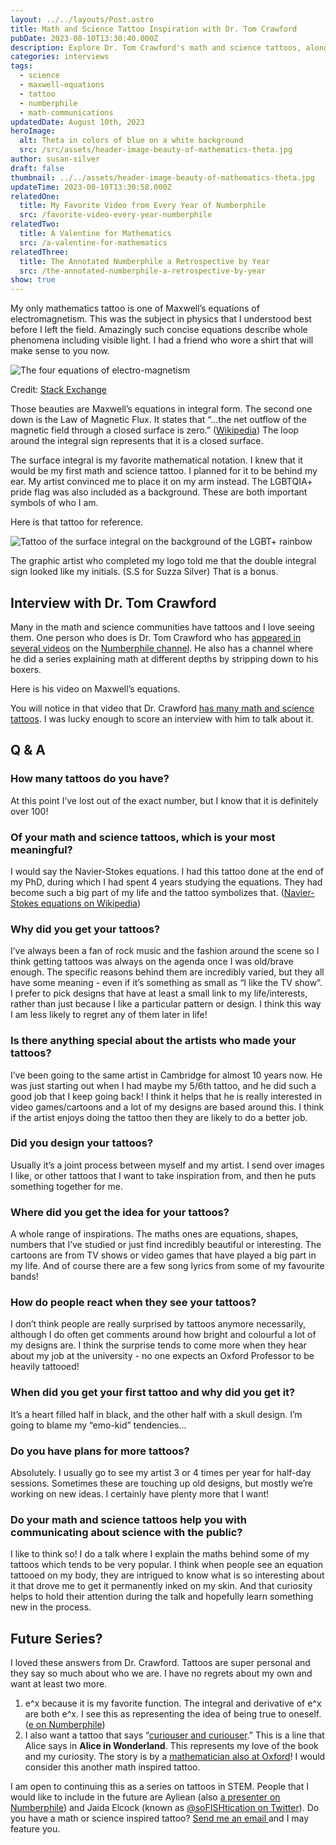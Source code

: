 ```yaml
---
layout: ../../layouts/Post.astro
title: Math and Science Tattoo Inspiration with Dr. Tom Crawford
pubDate: 2023-08-10T13:30:40.000Z
description: Explore Dr. Tom Crawford's math and science tattoos, along with insights into his unique approach to tattoo design and its impact on math communication.
categories: interviews
tags:
  - science
  - maxwell-equations
  - tattoo
  - numberphile
  - math-communications
updatedDate: August 10th, 2023
heroImage:
  alt: Theta in colors of blue on a white background
  src: /src/assets/header-image-beauty-of-mathematics-theta.jpg
author: susan-silver
draft: false
thumbnail: ../../assets/header-image-beauty-of-mathematics-theta.jpg
updateTime: 2023-08-10T13:30:58.000Z
relatedOne:
  title: My Favorite Video from Every Year of Numberphile
  src: /favorite-video-every-year-numberphile
relatedTwo:
  title: A Valentine for Mathematics
  src: /a-valentine-for-mathematics
relatedThree:
  title: The Annotated Numberphile a Retrospective by Year
  src: /the-annotated-numberphile-a-retrospective-by-year
show: true
---
```








My only mathematics tattoo is one of Maxwell’s equations of electromagnetism. This was the subject in physics that I understood best 
before I left the field. Amazingly such concise equations describe whole phenomena including visible light. I had a friend who wore 
a shirt that will make sense to you now.


<Image src={equations} alt="The four equations of electro-magnetism" format="avif" quality="mid"/>


Credit: [Stack Exchange](https://physics.stackexchange.com/questions/154984/and-god-said-and-there-was-light-what-does-these-equations-mean)

Those beauties are Maxwell’s equations in integral form. The second one down is the Law of Magnetic Flux. 
It states that “...the net outflow of the magnetic field through a closed surface is zero.” ([Wikipedia](https://en.wikipedia.org/wiki/Maxwell%27s_equations)) 
The loop around the integral sign represents that it is a closed surface. 

The surface integral is my favorite mathematical notation. I knew that it would be my first math and science tattoo. I planned 
for it to be behind my ear. My artist convinced me to place it on my arm instead. The LGBTQIA+ pride flag was also included as 
a background. These are both important symbols of who I am.

Here is that tattoo for reference.


<Image src={tattoo} alt="Tattoo of the surface integral on the background of the LGBT+ rainbow" format="avif" quality="mid"/>



The graphic artist who completed my logo told me that the double integral sign looked like my initials. 
(S.S for Suzza Silver) That is a bonus. 


## Interview with Dr. Tom Crawford <a name="InterviewwithTomCrawford"></a>

Many in the math and science communities have tattoos and I love seeing them. One person who does is 
Dr. Tom Crawford who has [appeared in several videos](https://www.youtube.com/playlist?list=PLt5AfwLFPxWJ2TNTA79reKQ6S88kTvDR-)
 on the [Numberphile channel](https://beautyofmathematics.com/favorite-video-every-year-numberphile). He also has a channel where 
 he did a series explaining math at different depths by stripping down to his boxers. 

Here is his video on Maxwell’s equations. 

<YouTube id="https://www.youtube.com/watch?v=DktE2TD8LwI" />



You will notice in that video that Dr. Crawford [has many math and science tattoos](https://tomrocksmaths.com/tattoos/). 
I was lucky enough to score an interview with him to talk about it.


## Q & A <a name="QA"></a>


### How many tattoos do you have?

At this point I’ve lost out of the exact number, but I know that it is definitely over 100! 


### Of your math and science tattoos, which is your most meaningful?

I would say the Navier-Stokes equations. I had this tattoo done at the end of my PhD, during which I had spent 
4 years studying the equations. They had become such a big part of my life and the tattoo symbolizes that. 
([Navier-Stokes equations on Wikipedia](https://en.wikipedia.org/wiki/Navier%E2%80%93Stokes_equations))


### Why did you get your tattoos?

I’ve always been a fan of rock music and the fashion around the scene so I think getting tattoos was always on the agenda once 
I was old/brave enough. The specific reasons behind them are incredibly varied, but they all have some meaning - even if it’s 
something as small as “I like the TV show”. I prefer to pick designs that have at least a small link to my life/interests, 
rather than just because I like a particular pattern or design. I think this way I am less likely to regret any of them later in life!


### Is there anything special about the artists who made your tattoos? 

I’ve been going to the same artist in Cambridge for almost 10 years now. He was just starting out when I had maybe my 5/6th tattoo, 
and he did such a good job that I keep going back! I think it helps that he is really interested in video games/cartoons and a lot of
 my designs are based around this. I think if the artist enjoys doing the tattoo then they are likely to do a better job. 


### Did you design your tattoos? 

Usually it’s a joint process between myself and my artist. I send over images I like, or other tattoos that I want to take 
inspiration from, and then he puts something together for me. 


### Where did you get the idea for your tattoos?

A whole range of inspirations. The maths ones are equations, shapes, numbers that I’ve studied or just find incredibly beautiful or
 interesting. The cartoons are from TV shows or video games that have played a big part in my life. And of course there are a few song 
 lyrics from some of my favourite bands!


### How do people react when they see your tattoos? 

I don’t think people are really surprised by tattoos anymore necessarily, although I do often get comments around how bright and colourful 
a lot of my designs are. I think the surprise tends to come more when they hear about my job at the university - no one expects an Oxford
 Professor to be heavily tattooed!


### When did you get your first tattoo and why did you get it? 

It’s a heart filled half in black, and the other half with a skull design. I’m going to blame my “emo-kid” tendencies...


### Do you have plans for more tattoos?

Absolutely. I usually go to see my artist 3 or 4 times per year for half-day sessions. Sometimes these are touching up old designs, 
but mostly we’re working on new ideas. I certainly have plenty more that I want!


### Do your math and science tattoos help you with communicating about science with the public?

I like to think so! I do a talk where I explain the maths behind some of my tattoos which tends to be very popular. 
I think when people see an equation tattooed on my body, they are intrigued to know what is so interesting about it that drove me to get
 it permanently inked on my skin. And that curiosity helps to hold their attention during the talk and hopefully learn something new in the
  process.


## Future Series? <a name="FutureSeries"></a>

I loved these answers from Dr. Crawford. Tattoos are super personal and they say so much about who we are. 
I have no regrets about my own and want at least two more.



1. e^x because it is my favorite function. The integral and derivative of e^x are both e^x. I see this as representing the idea of 
being true to oneself. ([e on Numberphile](https://www.youtube.com/watch?v=AuA2EAgAegE))
2. I also want a tattoo that says “[curiouser and curiouser](https://beautyofmathematics.com/15-mathematical-cross-stitch-patterns#CuriouserandCuriouser).” This is a line that Alice says in **Alice in Wonderland**. This represents my love of the book and my curiosity. The story is by a [mathematician also at Oxford](https://www.chch.ox.ac.uk/blog/lewis-carroll)! I would consider this another math inspired tattoo. 

I am open to continuing this as a series on tattoos in STEM. People that I would like to include in the future are 
Ayliean (also [a presenter on Numberphile](https://www.youtube.com/playlist?list=PLt5AfwLFPxWIVNbbisfbcJKpb44__r2Rw)) and 
Jaida Elcock (known as [@soFISHtication on Twitter](https://twitter.com/soFISHtication)). Do you have a math or science inspired 
tattoo? [Send me an email ](mailto:beautyofmathematics@susansilver.net)and I may feature you. 



